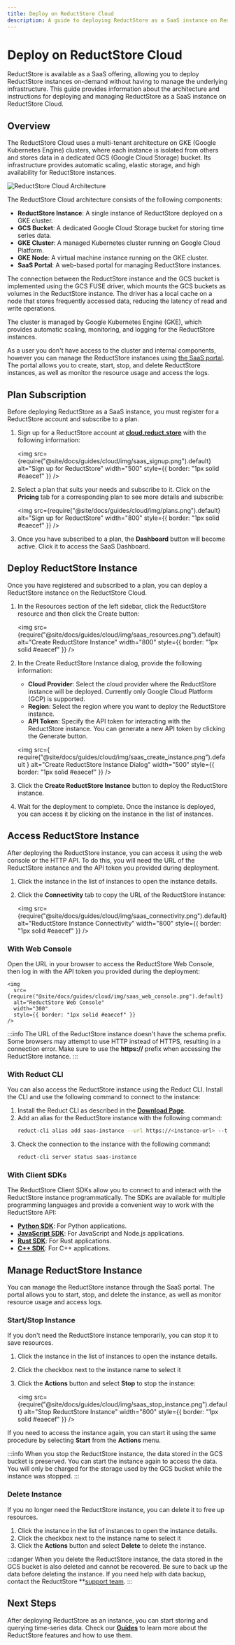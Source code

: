 ```yaml
---
title: Deploy on ReductStore Cloud
description: A guide to deploying ReductStore as a SaaS instance on ReductStore Cloud, fully managed Cloud Storage for time-series data.
---
```



# Deploy on ReductStore Cloud

<head>
  <link
    rel="canonical"
    href="https://www.reduct.store/docs/guides/cloud/saas"
  />
</head>

ReductStore is available as a SaaS offering, allowing you to deploy ReductStore instances on-demand without having to manage the underlying infrastructure.
This guide provides information about the architecture and instructions for deploying and managing ReductStore as a SaaS instance on ReductStore Cloud.

## Overview

The ReductStore Cloud uses a multi-tenant architecture on GKE (Google Kubernetes Engine) clusters, where each instance is isolated from others and stores data in a dedicated GCS (Google Cloud Storage) bucket.
Its infrastructure provides automatic scaling, elastic storage, and high availability for ReductStore instances.

![ReductStore Cloud Architecture](./img/saas_diagram.png)

The ReductStore Cloud architecture consists of the following components:

- **ReductStore Instance**: A single instance of ReductStore deployed on a GKE cluster.
- **GCS Bucket**: A dedicated Google Cloud Storage bucket for storing time series data.
- **GKE Cluster**: A managed Kubernetes cluster running on Google Cloud Platform.
- **GKE Node**: A virtual machine instance running on the GKE cluster.
- **SaaS Portal**: A web-based portal for managing ReductStore instances.

The connection between the ReductStore instance and the GCS bucket is implemented using the GCS FUSE driver, which mounts the GCS buckets as volumes in the ReductStore instance.
The driver has a local cache on a node that stores frequently accessed data, reducing the latency of read and write operations.

The cluster is managed by Google Kubernetes Engine (GKE), which provides automatic scaling, monitoring, and logging for the ReductStore instances.

As a user you don't have access to the cluster and internal components, however you can manage the ReductStore instances using [the SaaS portal](https://cloud.reduct.store).
The portal allows you to create, start, stop, and delete ReductStore instances, as well as monitor the resource usage and access the logs.

## Plan Subscription

Before deploying ReductStore as a SaaS instance, you must register for a ReductStore account and subscribe to a plan.

1. Sign up for a ReductStore account at **[cloud.reduct.store](https://cloud.reduct.store/signup)** with the following information:

   <img
     src={require("@site/docs/guides/cloud/img/saas_signup.png").default}
     alt="Sign up for ReductStore"
     width="500"
     style={{ border: "1px solid #eaecef" }}
   />

2. Select a plan that suits your needs and subscribe to it. Click on the **Pricing** tab for a corresponding plan to see more details and subscribe:

   <img
     src={require("@site/docs/guides/cloud/img/plans.png").default}
     alt="Sign up for ReductStore"
     width="800"
     style={{ border: "1px solid #eaecef" }}
   />

3. Once you have subscribed to a plan, the **Dashboard** button will become active. Click it to access the SaaS Dashboard.

## Deploy ReductStore Instance

Once you have registered and subscribed to a plan, you can deploy a ReductStore instance on the ReductStore Cloud.

1. In the Resources section of the left sidebar, click the ReductStore resource and then click the Create button:

   <img
     src={require("@site/docs/guides/cloud/img/saas_resources.png").default}
     alt="Create ReductStore Instance"
     width="800"
     style={{ border: "1px solid #eaecef" }}
   />

2. In the Create ReductStore Instance dialog, provide the following information:

   - **Cloud Provider**: Select the cloud provider where the ReductStore instance will be deployed. Currently only Google Cloud Platform (GCP) is supported.
   - **Region**: Select the region where you want to deploy the ReductStore instance.
   - **API Token**: Specify the API token for interacting with the ReductStore instance. You can generate a new API token by clicking the Generate button.

   <img
     src={
       require("@site/docs/guides/cloud/img/saas_create_instance.png").default
     }
     alt="Create ReductStore Instance Dialog"
     width="500"
     style={{ border: "1px solid #eaecef" }}
   />

3. Click the **Create ReductStore Instance** button to deploy the ReductStore instance.
4. Wait for the deployment to complete. Once the instance is deployed, you can access it by clicking on the instance in the list of instances.

## Access ReductStore Instance

After deploying the ReductStore instance, you can access it using the web console or the HTTP API.
To do this, you will need the URL of the ReductStore instance and the API token you provided during deployment.

1. Click the instance in the list of instances to open the instance details.
2. Click the **Connectivity** tab to copy the URL of the ReductStore instance:

   <img
     src={require("@site/docs/guides/cloud/img/saas_connectivity.png").default}
     alt="ReductStore Instance Connectivity"
     width="800"
     style={{ border: "1px solid #eaecef" }}
   />

### With Web Console

Open the URL in your browser to access the ReductStore Web Console, then log in with the API token you provided during the deployment:

    <img
      src={require("@site/docs/guides/cloud/img/saas_web_console.png").default}
      alt="ReductStore Web Console"
      width="300"
      style={{ border: "1px solid #eaecef" }}
    />

:::info
The URL of the ReductStore instance doesn't have the schema prefix. Some browsers may attempt to use HTTP instead of HTTPS, resulting in a connection error.
Make sure to use the **https://** prefix when accessing the ReductStore instance.
:::

### With Reduct CLI

You can also access the ReductStore instance using the Reduct CLI. Install the CLI and use the following command to connect to the instance:

1. Install the Reduct CLI as described in the **[Download Page](/download)**.
2. Add an alias for the ReductStore instance with the following command:
   ```bash
   reduct-cli alias add saas-instance --url https://<instance-url> --token <api-token>
   ```
3. Check the connection to the instance with the following command:
   ```bash
   reduct-cli server status saas-instance
   ```

### With Client SDKs

The ReductStore Client SDKs allow you to connect to and interact with the ReductStore instance programmatically.
The SDKs are available for multiple programming languages and provide a convenient way to work with the ReductStore API:

- **[Python SDK](../../getting-started/with-python)**: For Python applications.
- **[JavaScript SDK](../../getting-started/with-javascript)**: For JavaScript and Node.js applications.
- **[Rust SDK](../../getting-started/with-rust)**: For Rust applications.
- **[C++ SDK](../../getting-started/with-cpp)**: For C++ applications.

## Manage ReductStore Instance

You can manage the ReductStore instance through the SaaS portal. The portal allows you to start, stop, and delete the instance, as well as monitor resource usage and access logs.

### Start/Stop Instance

If you don't need the ReductStore instance temporarily, you can stop it to save resources.

1. Click the instance in the list of instances to open the instance details.
2. Click the checkbox next to the instance name to select it
3. Click the **Actions** button and select **Stop** to stop the instance:

   <img
     src={require("@site/docs/guides/cloud/img/saas_stop_instance.png").default}
     alt="Stop ReductStore Instance"
     width="800"
     style={{ border: "1px solid #eaecef" }}
   />

If you need to access the instance again, you can start it using the same procedure by selecting **Start** from the **Actions** menu.

:::info
When you stop the ReductStore instance, the data stored in the GCS bucket is preserved. You can start the instance again to access the data.
You will only be charged for the storage used by the GCS bucket while the instance was stopped.
:::

### Delete Instance

If you no longer need the ReductStore instance, you can delete it to free up resources.

1. Click the instance in the list of instances to open the instance details.
2. Click the checkbox next to the instance name to select it
3. Click the **Actions** button and select **Delete** to delete the instance.

:::danger
When you delete the ReductStore instance, the data stored in the GCS bucket is also deleted and cannot be recovered. Be sure to back up the data before deleting the instance.
If you need help with data backup, contact the ReductStore \*\*[support team](support@reduct.store).
:::

## Next Steps

After deploying ReductStore as an instance, you can start storing and querying time-series data. Check our **[Guides](../index.mdx)** to learn more about the ReductStore features and how to use them.
